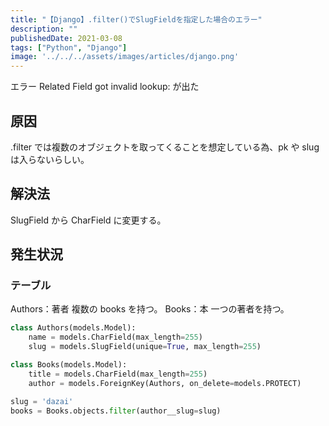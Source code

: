 ---
title: "【Django】.filter()でSlugFieldを指定した場合のエラー"
description: ""
publishedDate: 2021-03-08
tags: ["Python", "Django"]
image: '../../../assets/images/articles/django.png'
---

エラー Related Field got invalid lookup: が出た

## 原因

.filter では複数のオブジェクトを取ってくることを想定している為、pk や slug は入らないらしい。

## 解決法

SlugField から CharField に変更する。

## 発生状況

### テーブル

Authors：著者 複数の books を持つ。 Books：本 一つの著者を持つ。

```python title="models.py"
class Authors(models.Model):
    name = models.CharField(max_length=255)
    slug = models.SlugField(unique=True, max_length=255)

class Books(models.Model):
    title = models.CharField(max_length=255)
    author = models.ForeignKey(Authors, on_delete=models.PROTECT)
```

```python title="views.py"
slug = 'dazai'
books = Books.objects.filter(author__slug=slug)
```
